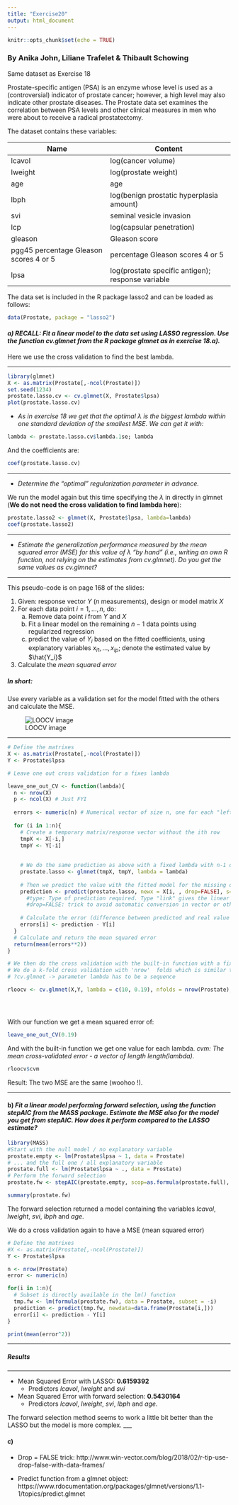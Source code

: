 ```yaml
---
title: "Exercise20"
output: html_document
---
```


```r
knitr::opts_chunk$set(echo = TRUE)
```


### By Anika John, Liliane Trafelet & Thibault Schowing

Same dataset as Exercise 18

Prostate-specific antigen (PSA) is an enzyme whose level is used as a (controversial) indicator of prostate cancer; however, a high level may also indicate other prostate diseases. The Prostate data set examines the correlation between PSA levels and other clinical measures in men who were about to receive a radical prostatectomy. 

The dataset contains these variables:

| Name | Content |
|----------------------------------------|-------------------------------------------------|
| lcavol  | log(cancer volume) |
| lweight  | log(prostate weight) |
| age  | age |
| lbph  | log(benign prostatic hyperplasia amount) |
| svi  | seminal vesicle invasion |
| lcp  | log(capsular penetration) |
| gleason  | Gleason score |
| pgg45 percentage Gleason scores 4 or 5 | percentage Gleason scores 4 or 5 |
| lpsa  | log(prostate specific antigen); response variable  |

The data set is included in the R package lasso2 and can be loaded as follows:


```r
data(Prostate, package = "lasso2")

```



#### *a) RECALL: Fit a linear model to the data set using LASSO regression. Use the function cv.glmnet from the R package glmnet as in exercise 18.a).*

Here we use the cross validation to find the best lambda.

___

```r
library(glmnet)
X <- as.matrix(Prostate[,-ncol(Prostate)])
set.seed(1234)
prostate.lasso.cv <- cv.glmnet(X, Prostate$lpsa)
plot(prostate.lasso.cv)
```


* *As in exercise 18 we get that the optimal $\lambda$ is the biggest lambda within one standard deviation of the smallest MSE. We can get it with:* 

```r
lambda <- prostate.lasso.cv$lambda.1se; lambda
```

  And the coefficients are:

```r
coef(prostate.lasso.cv)
```

___


* *Determine the "optimal" regularization parameter in advance.* 

We run the model again but this time specifying the $\lambda$ in directly in glmnet (**We do not need the cross validation to find lambda here**): 



```r
prostate.lasso2 <- glmnet(X, Prostate$lpsa, lambda=lambda)
coef(prostate.lasso2)
```



___

* *Estimate the generalization performance measured by the mean squared error (MSE) for this value of $\lambda$ "by hand" (i.e., writing an own R function, not relying on the estimates from cv.glmnet). Do you get the same values as cv.glmnet?*

___

This pseudo-code is on page 168 of the slides:

1. Given: response vector $Y$ ($n$ measurements), design or model matrix $X$
2. For each data point $i = 1,...,n$, do:
    a. Remove data point $i$ from $Y$ and $X$
    b. Fit a linear model on the remaining $n-1$ data points using regularized regression
    c. predict the value of $Y_i$ based on the fitted coefficients, using explanatory variables $x_{i1}, ..., x_{ip}$; denote the estimated value by $\hat{Y_i}$
3. Calculate the *mean squared error*

##### In short: 
Use every variable as a validation set for the model fitted with the others and calculate the MSE.

![LOOCV image](loocv.png)


___

```r
# Define the matrixes
X <- as.matrix(Prostate[,-ncol(Prostate)])
Y <- Prostate$lpsa

# Leave one out cross validation for a fixes lambda

leave_one_out_CV <- function(lambda){
  n <- nrow(X)
  p <- ncol(X) # Just FYI
  
  errors <- numeric(n) # Numerical vector of size n, one for each "left out" variable 
  
  for (i in 1:n){
    # Create a temporary matrix/response vector without the ith row
    tmpX <- X[-i,]
    tmpY <- Y[-i]
    
    
    # We do the same prediction as above with a fixed lambda with n-1 observation
    prostate.lasso <- glmnet(tmpX, tmpY, lambda = lambda)
    
    # Then we predict the value with the fitted model for the missing observation i
    prediction <- predict(prostate.lasso, newx = X[i, , drop=FALSE], s=lambda, type="link")
      #type: Type of prediction required. Type "link" gives the linear predictors for "binomial" or "multinomial" models
      #drop=FALSE: trick to avoid automatic conversion in vector or other datastructure of 1D data when we need a dataframe or a matrix
    
    # Calculate the error (difference between predicted and real value for i) and store it
    errors[i] <- prediction - Y[i]
  }
  # Calculate and return the mean squared error
  return(mean(errors**2))
}

# We then do the cross validation with the built-in function with a fixed lambda
# We do a k-fold cross validation with 'nrow'  folds which is similar than doing a LOOCV
# ?cv.glmnet -> parameter lambda has to be a sequence

rloocv <- cv.glmnet(X,Y, lambda = c(10, 0.19), nfolds = nrow(Prostate), grouped=F)





```

With our function we get a mean squared error of: 

```r
leave_one_out_CV(0.19)
```

And with the built-in function we get one value for each lambda. *cvm: The mean cross-validated error - a vector of length length(lambda).*


```r
rloocv$cvm
```

Result: The two MSE are the same (woohoo !).


___

#### b) *Fit a linear model performing forward selection, using the function stepAIC from the MASS package. Estimate the MSE also for the model you get from stepAIC. How does it perform compared to the LASSO estimate?*


```r
library(MASS)
#Start with the null model / no explanatory variable
prostate.empty <- lm(Prostate$lpsa ~ 1, data = Prostate)
# ... and the full one / all explanatory variable
prostate.full <- lm(Prostate$lpsa ~ ., data = Prostate)
# Perform the forward selection
prostate.fw <- stepAIC(prostate.empty, scop=as.formula(prostate.full), direction = "forward", trace = 0)

summary(prostate.fw)


```

The forward selection returned a model containing the variables *lcavol*, *lweight*, *svi*, *lbph* and *age*.


We do a cross validation again to have a MSE (mean squared error)

```r
# Define the matrixes
#X <- as.matrix(Prostate[,-ncol(Prostate)])
Y <- Prostate$lpsa

n <- nrow(Prostate)
error <- numeric(n)

for(i in 1:n){
  # Subset is directly available in the lm() function 
  tmp.fw <- lm(formula(prostate.fw), data = Prostate, subset = -i)
  prediction <- predict(tmp.fw, newdata=data.frame(Prostate[i,]))
  error[i] <- prediction - Y[i]
}

print(mean(error^2))

```

___
##### Results
___

* Mean Squared Error with LASSO: __0.6159392__
  + Predictors *lcavol*, *lweight* and *svi*
  
* Mean Squared Error with forward selection: __0.5430164__
  + Predictors *lcavol*, *lweight*, *svi*, *lbph* and *age*.

The forward selection method seems to work a little bit better than the LASSO but the model is more complex. 
___







#### c) 











- Drop = FALSE trick:
http://www.win-vector.com/blog/2018/02/r-tip-use-drop-false-with-data-frames/

- Predict function from a glmnet object:
https://www.rdocumentation.org/packages/glmnet/versions/1.1-1/topics/predict.glmnet













